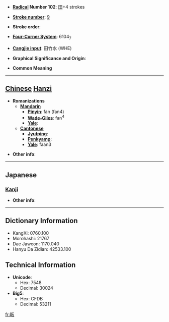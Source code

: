 * '''[[Wiktionary:Chinese radical index| Radical]] Number 102''': [[Wiktionary:Chinese radical index 田|田]]+4 strokes

* '''[[Wiktionary:Chinese total strokes index|Stroke number]]''': [[Wiktionary:Chinese total strokes index 9|9]]

* '''Stroke order''': 

* '''[[Wiktionary:Chinese four corner index|Four-Corner System]]''': 6104<sub>7</sub>

* '''[[Wiktionary:Chinese Cangjie index|Cangjie input]]''': 田竹水 (WHE)

* '''Graphical Significance and Origin''': 

* '''Common Meaning'''

----

== [[Chinese]] [[Hanzi]] ==

* '''Romanizations'''
** '''[[Mandarin]]'''
*** '''[[Pinyin]]''': fàn (fan4)
*** '''[[Wade-Giles]]''': fan<sup>4</sup>
*** '''[[Yale]]''': 
** '''[[Cantonese]]'''
*** '''[[Jyutping]]''':
*** '''[[Penkyamp]]''': 
*** '''[[Yale]]''': faan3

* '''Other info''': 

----

==Japanese==
===[[Kanji]]===
{{kanji|on readings=[[はん]] (han), [[ほん]] (hon)
|kun readings=
}}

* '''Other info''':  

----

== Dictionary Information ==

* KangXi: 0760.100
* Morohashi: 21767
* Dae Jaweon: 1170.040
* Hanyu Da Zidian: 42533.100

== Technical Information ==

* '''Unicode''':
** Hex: 7548
** Decimal: 30024
* '''Big5''':
** Hex: CFDB
** Decimal: 53211

[[fr:畈]]